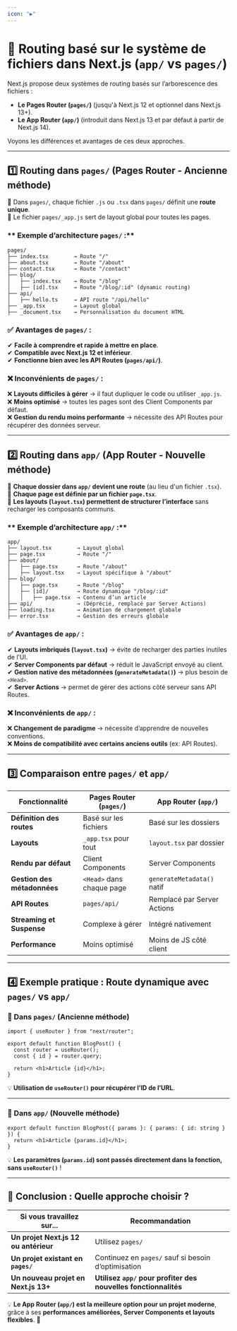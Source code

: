 ```yaml
---
icon: "▶"
---
```

# 🚀 **Routing basé sur le système de fichiers dans Next.js (`app/` vs `pages/`)**  

Next.js propose deux systèmes de routing basés sur l’arborescence des fichiers :  
-  **Le Pages Router (`pages/`)** (jusqu'à Next.js 12 et optionnel dans Next.js 13+).  
-  **Le App Router (`app/`)** (introduit dans Next.js 13 et par défaut à partir de Next.js 14).  

Voyons les différences et avantages de ces deux approches.  

---

## **1️⃣ Routing dans `pages/` (Pages Router - Ancienne méthode)**  

📌 Dans `pages/`, chaque fichier `.js` ou `.tsx` dans `pages/` définit une **route unique**.  
📌 Le fichier `pages/_app.js` sert de layout global pour toutes les pages.  

### ** Exemple d’architecture `pages/` :**  
```
pages/
├── index.tsx        → Route "/"
├── about.tsx        → Route "/about"
├── contact.tsx      → Route "/contact"
├── blog/
│   ├── index.tsx    → Route "/blog"
│   ├── [id].tsx     → Route "/blog/:id" (dynamic routing)
├── api/
│   ├── hello.ts     → API route "/api/hello"
├── _app.tsx         → Layout global
├── _document.tsx    → Personnalisation du document HTML
```

### **✅ Avantages de `pages/` :**  
✔ **Facile à comprendre et rapide à mettre en place**.  
✔ **Compatible avec Next.js 12 et inférieur**.  
✔ **Fonctionne bien avec les API Routes (`pages/api/`)**.  

### **❌ Inconvénients de `pages/` :**  
❌ **Layouts difficiles à gérer** → il faut dupliquer le code ou utiliser `_app.js`.  
❌ **Moins optimisé** → toutes les pages sont des Client Components par défaut.  
❌ **Gestion du rendu moins performante** → nécessite des API Routes pour récupérer des données serveur.  

---

## **2️⃣ Routing dans `app/` (App Router - Nouvelle méthode)**  

📌 **Chaque dossier dans `app/` devient une route** (au lieu d'un fichier `.tsx`).  
📌 **Chaque page est définie par un fichier `page.tsx`**.  
📌 **Les layouts (`layout.tsx`) permettent de structurer l’interface** sans recharger les composants communs.  

### ** Exemple d’architecture `app/` :**  
```
app/
├── layout.tsx        → Layout global
├── page.tsx          → Route "/"
├── about/
│   ├── page.tsx      → Route "/about"
│   ├── layout.tsx    → Layout spécifique à "/about"
├── blog/
│   ├── page.tsx      → Route "/blog"
│   ├── [id]/         → Route dynamique "/blog/:id"
│   │   ├── page.tsx  → Contenu d’un article
├── api/              → (Déprécié, remplacé par Server Actions)
├── loading.tsx       → Animation de chargement globale
├── error.tsx         → Gestion des erreurs globale
```

### **✅ Avantages de `app/` :**  
✔ **Layouts imbriqués (`layout.tsx`)** → évite de recharger des parties inutiles de l’UI.  
✔ **Server Components par défaut** → réduit le JavaScript envoyé au client.  
✔ **Gestion native des métadonnées (`generateMetadata()`)** → plus besoin de `<Head>`.  
✔ **Server Actions** → permet de gérer des actions côté serveur sans API Routes.  

### **❌ Inconvénients de `app/` :**  
❌ **Changement de paradigme** → nécessite d’apprendre de nouvelles conventions.  
❌ **Moins de compatibilité avec certains anciens outils** (ex: API Routes).  

---

## **3️⃣ Comparaison entre `pages/` et `app/`**  

| Fonctionnalité           | Pages Router (`pages/`) | App Router (`app/`) |
|-------------------------|------------------------|----------------------|
| **Définition des routes** | Basé sur les fichiers | Basé sur les dossiers |
| **Layouts** | `_app.tsx` pour tout | `layout.tsx` par dossier |
| **Rendu par défaut** | Client Components | Server Components |
| **Gestion des métadonnées** | `<Head>` dans chaque page | `generateMetadata()` natif |
| **API Routes** | `pages/api/` | Remplacé par Server Actions |
| **Streaming et Suspense** | Complexe à gérer | Intégré nativement |
| **Performance** | Moins optimisé | Moins de JS côté client |

---

## **4️⃣ Exemple pratique : Route dynamique avec `pages/` vs `app/`**  

### **📌 Dans `pages/` (Ancienne méthode)**  
```tsx filename="pages/blog/[id].tsx" copy
import { useRouter } from "next/router";

export default function BlogPost() {
  const router = useRouter();
  const { id } = router.query;

  return <h1>Article {id}</h1>;
}
```
💡 **Utilisation de `useRouter()` pour récupérer l’ID de l’URL**.  

---

### **📌 Dans `app/` (Nouvelle méthode)**  
```tsx filename="app/blog/[id]/page.tsx" copy
export default function BlogPost({ params }: { params: { id: string } }) {
  return <h1>Article {params.id}</h1>;
}
```
💡 **Les paramètres (`params.id`) sont passés directement dans la fonction, sans `useRouter()`** !  

---

## **🎯 Conclusion : Quelle approche choisir ?**  

| **Si vous travaillez sur...** | **Recommandation** |
|-----------------------------|-------------------|
| **Un projet Next.js 12 ou antérieur** | Utilisez `pages/` |
| **Un projet existant en `pages/`** | Continuez en `pages/` sauf si besoin d’optimisation |
| **Un nouveau projet en Next.js 13+** | **Utilisez `app/` pour profiter des nouvelles fonctionnalités** |

💡 **Le App Router (`app/`) est la meilleure option pour un projet moderne**, grâce à ses **performances améliorées, Server Components et layouts flexibles**. 🚀  